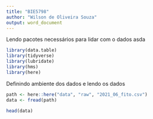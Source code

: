 ```yaml
---
title: "BIE5798"
author: "Wilson de Oliveira Souza"
output: word_document
---
```


Lendo pacotes necessários para lidar com o dados
 asda
 
```r
library(data.table)
library(tidyverse)
library(lubridate)
library(hms)
library(here)
```

Definindo ambiente dos dados e lendo os dados

```r
path <- here::here("data", "raw", "2021_06_fito.csv")
data <- fread(path)

head(data)
```

